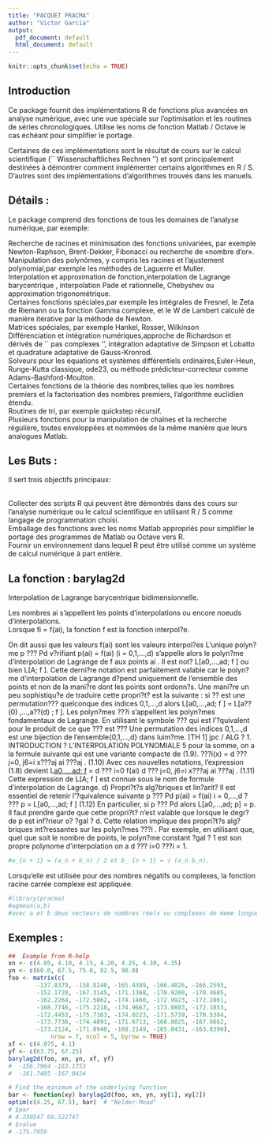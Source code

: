 ---
title: "PACQUET PRACMA"
author: "Victor Garcia"
output:
  pdf_document: default
  html_document: default
---

```{r setup, include=FALSE}
knitr::opts_chunk$set(echo = TRUE)
```

## Introduction 

Ce package fournit des implémentations R de fonctions plus avancées en analyse numérique, avec une vue spéciale sur l'optimisation et les routines de séries chronologiques. Utilise les noms de fonction Matlab / Octave le cas échéant pour simplifier le portage.

Certaines de ces implémentations sont le résultat de cours sur le calcul scientifique (`` Wissenschaftliches Rechnen '') et sont principalement destinées à démontrer comment implémenter certains algorithmes en R / S. D'autres sont des implémentations d'algorithmes trouvés dans les manuels.

## Détails :

Le package comprend des fonctions de tous les domaines de l'analyse numérique, par exemple:


Recherche de racines et minimisation des fonctions univariées, par exemple Newton-Raphson, Brent-Dekker, Fibonacci ou recherche de «nombre d'or». 
<br> Manipulation des polynômes, y compris les racines et l'ajustement polynomial,par exemple les méthodes de Laguerre et Muller.
<br> Interpolation et approximation de fonction,interpolation de Lagrange barycentrique , interpolation Pade et rationnelle, Chebyshev ou approximation trigonométrique.
<br> Certaines fonctions spéciales,par exemple les intégrales de Fresnel, le Zeta de Riemann ou la fonction Gamma complexe, et le W de Lambert calculé de manière itérative par la méthode de Newton.
<br> Matrices spéciales, par exemple Hankel, Rosser, Wilkinson
<br> Différenciation et intégration numériques,approche de Richardson et dérivés de `` pas complexes '', intégration adaptative de Simpson et Lobatto et quadrature adaptative de Gauss-Kronrod.
<br> Solveurs pour les équations et systèmes différentiels ordinaires,Euler-Heun, Runge-Kutta classique, ode23, ou méthode prédicteur-correcteur comme Adams-Bashford-Moulton.
<br> Certaines fonctions de la théorie des nombres,telles que les nombres premiers et la factorisation des nombres premiers, l'algorithme euclidien étendu.
<br> Routines de tri, par exemple quickstep récursif.
<br> Plusieurs fonctions pour la manipulation de chaînes et la recherche régulière, toutes enveloppées et nommées de la même manière que leurs analogues Matlab.

## Les Buts : 
Il sert trois objectifs principaux:

<br> Collecter des scripts R qui peuvent être démontrés dans des cours sur l'analyse numérique ou le calcul scientifique en utilisant R / S comme langage de programmation choisi.
<br> Emballage des fonctions avec les noms Matlab appropriés pour simplifier le portage des programmes de Matlab ou Octave vers R.
<br> Fournir un environnement dans lequel R peut être utilisé comme un système de calcul numérique à part entière.





## La fonction : barylag2d

Interpolation de Lagrange barycentrique bidimensionnelle.

Les nombres ai s'appellent les points d'interpolations ou encore noeuds d'interpolations.
<br> Lorsque fi = f(ai), la fonction f est la fonction interpol?e.

On dit aussi que les valeurs f(ai) sont les valeurs interpol?es L'unique polyn?me p ??? Pd v?rifiant p(ai) = f(ai) (i = 0,1,...,d) s'appelle alors le polyn?me
d'interpolation de Lagrange de f aux points ai
. Il est not? L[a0,...,ad; f ] ou
bien L[A; f ].
Cette derni?re notation est parfaitement valable car le polyn?me d'interpolation de Lagrange d?pend uniquement de l'ensemble des points et non de la
mani?re dont les points sont ordonn?s. Une mani?re un peu sophistiqu?e de traduire cette propri?t? est la suivante : si ?? est une permutation??? quelconque des
indices 0,1,...,d alors L[a0,...,ad; f ] = L[a??(0)
,...,a??(d)
; f ].
Les polyn?mes ???i s'appellent les polyn?mes fondamentaux de Lagrange.
En utilisant le symbole ??? qui est l'?quivalent pour le produit de ce que ??? est
??? Une permutation des indices 0,1,...,d est une bijection de l'ensemble{0,1,...,d} dans luim?me.
[TH 1] jpc / ALG
? 1. INTRODUCTION ? L'INTERPOLATION POLYNOMIALE 5
pour la somme, on a la formule suivante qui est une variante compacte de (1.9).
???i(x) =
d
???
j=0, j6=i
x???aj
ai ???aj
. (1.10)
Avec ces nouvelles notations, l'expression (1.8) devient
L[a0,...,ad; f ](x) =
d
???
i=0
f(ai)
d
???
j=0, j6=i
x???aj
ai ???aj
. (1.11)
Cette expression de L[A; f ] est connue sous le nom de formule d'interpolation
de Lagrange.
d) Propri?t?s alg?briques et lin?arit?
Il est essentiel de retenir l'?quivalence suivante
p ??? Pd
p(ai) = f(ai) i = 0,...,d
?
??? p = L[a0,...,ad; f ] (1.12)
En particulier,
si p ??? Pd alors L[a0,...,ad; p] = p.
Il faut prendre garde que cette propri?t? n'est valable que lorsque le degr? de p
est inf?rieur o? ?gal ? d.
Cette relation implique des propri?t?s alg?briques int?ressantes sur les polyn?mes ???i
. Par exemple, en utilisant que, quel que soit le nombre de points, le
polyn?me constant ?gal ? 1 est son propre polynome d'interpolation on a
d
???
i=0
???i = 1. 

```{R}
#a_{n + 1} = (a_n + b_n) / 2 et b_ {n + 1} = √ (a_n b_n).

```

Lorsqu'elle est utilisée pour des nombres négatifs ou complexes, la fonction racine carrée complexe est appliquée.

```{r}
#library(pracma)
#agmean(a,b)
#avec a et b deux vecteurs de nombres réels ou complexes de meme longueur ( ou scalaire)

```

## Exemples : 
```{r, echo=TRUE, results='hide'}
##  Example from R-help
xn <- c(4.05, 4.10, 4.15, 4.20, 4.25, 4.30, 4.35)
yn <- c(60.0, 67.5, 75.0, 82.5, 90.0)
foo <- matrix(c(
        -137.8379, -158.8240, -165.4389, -166.4026, -166.2593,
        -152.1720, -167.3145, -171.1368, -170.9200, -170.4605,
        -162.2264, -172.5862, -174.1460, -172.9923, -172.2861,
        -168.7746, -175.2218, -174.9667, -173.0803, -172.1853,
        -172.4453, -175.7163, -174.0223, -171.5739, -170.5384,
        -173.7736, -174.4891, -171.6713, -168.8025, -167.6662,
        -173.2124, -171.8940, -168.2149, -165.0431, -163.8390),
            nrow = 7, ncol = 5, byrow = TRUE)
xf <- c(4.075, 4.1)
yf <- c(63.75, 67.25)
barylag2d(foo, xn, yn, xf, yf)
#  -156.7964 -163.1753
#  -161.7495 -167.0424

# Find the minimum of the underlying function
bar <- function(xy) barylag2d(foo, xn, yn, xy[1], xy[2])
optim(c(4.25, 67.5), bar)  # "Nelder-Mead"
# $par
# 4.230547 68.522747
# $value
# -175.7959
```




























